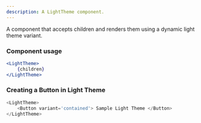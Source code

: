 ```yaml
---
description: A LightTheme component.
---
```



A component that accepts children and renders them using a dynamic light theme variant.

### Component usage
```jsx
<LightTheme>
    {children}
</LightTheme>
```

### Creating a Button in Light Theme

```js live
<LightTheme>
    <Button variant='contained'> Sample Light Theme </Button>
</LightTheme>
```
